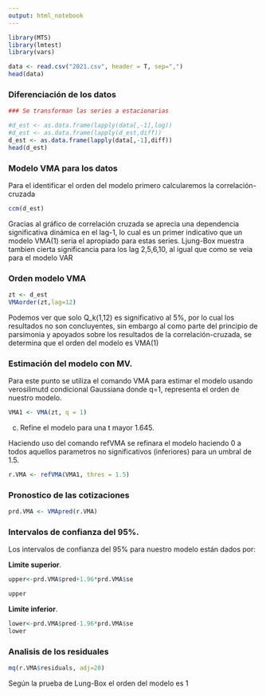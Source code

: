 ```yaml
---
output: html_notebook
---
```


```r
library(MTS)
library(lmtest)
library(vars)
```


```r
data <- read.csv("2021.csv", header = T, sep=",")
head(data)
```


### Diferenciación de los datos

```r
### Se transforman las series a estacionarias

#d_est <- as.data.frame(lapply(data[,-1],log))
#d_est <- as.data.frame(lapply(d_est,diff))
d_est <- as.data.frame(lapply(data[,-1],diff))
head(d_est)

```


### Modelo VMA para los datos

Para el identificar el orden del modelo primero calcularemos la correlación-cruzada

```r
ccm(d_est)
```
Gracias al gráfico de correlación cruzada se aprecia una dependencia significativa dinámica en el lag-1, lo cual es un primer indicativo que un modelo VMA(1) seria el apropiado para estas series. Ljung-Box muestra tambien cierta significancia para los lag 2,5,6,10, al igual que como se veia para el modelo VAR


### Orden modelo VMA

```r
zt <- d_est
VMAorder(zt,lag=12)
```

Podemos ver que  solo Q_k(1,12) es significativo al 5%, por lo cual los resultados no son concluyentes, sin embargo al como parte del principio de parsimonia y apoyados sobre los resultados de la correlación-cruzada, se determina que el orden del modelo es VMA(1)

### Estimación del modelo con MV. 

Para este punto se utiliza el comando VMA para estimar el modelo usando
verosilimutd condicional Gaussiana donde q=1, representa el orden de nuestro modelo.

```r
VMA1 <- VMA(zt, q = 1)
```




c)   Refine el modelo para una t mayor   1.645. 

Haciendo uso del comando refVMA se refinara el modelo haciendo 0 a todos aquellos parametros no significativos (inferiores) para un umbral de  1.5.

```r
r.VMA <- refVMA(VMA1, thres = 1.5)

```



### Pronostico de las cotizaciones

```r
prd.VMA <- VMApred(r.VMA)
```

### Intervalos de confianza del 95%. 

Los intervalos de confianza del 95% para nuestro modelo están dados por:


**Limite superior**.
```r

upper<-prd.VMA$pred+1.96*prd.VMA$se

upper
```
**Limite inferior**.

```r



lower<-prd.VMA$pred-1.96*prd.VMA$se
lower

```

### Analisis de los residuales

```r
mq(r.VMA$residuals, adj=20)
```

Según la prueba de Lung-Box el orden del modelo es 1

